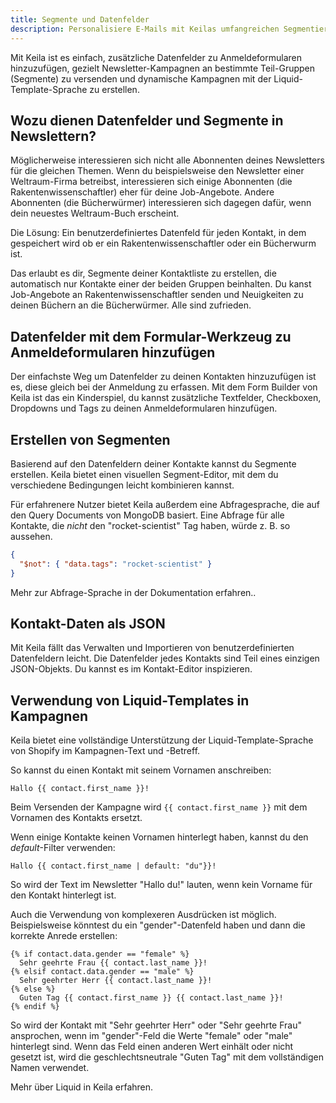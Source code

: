 ```yaml
---
title: Segmente und Datenfelder
description: Personalisiere E-Mails mit Keilas umfangreichen Segmentierungs- und Datenfunktionen.
---
```


Mit Keila ist es einfach, zusätzliche Datenfelder zu Anmeldeformularen
hinzuzufügen, gezielt Newsletter-Kampagnen an bestimmte Teil-Gruppen (Segmente)
zu versenden und dynamische Kampagnen mit der Liquid-Template-Sprache zu
erstellen.

<KeilaImage
  src="/src/assets/screenshots/form-builder.png"
  alt="Screenshot des Formular-Builders in Keila mit einem benutzerdefinierten Tags-Feld"
/>

## Wozu dienen Datenfelder und Segmente in Newslettern?

Möglicherweise interessieren sich nicht alle Abonnenten deines Newsletters für
die gleichen Themen. Wenn du beispielsweise den Newsletter einer Weltraum-Firma
betreibst, interessieren sich einige Abonnenten (die Rakentenwissenschaftler)
eher für deine Job-Angebote. Andere Abonnenten (die Bücherwürmer) interessieren
sich dagegen dafür, wenn dein neuestes Weltraum-Buch erscheint.

Die Lösung: Ein benutzerdefiniertes Datenfeld für jeden Kontakt, in dem
gespeichert wird ob er ein Rakentenwissenschaftler oder ein Bücherwurm ist.

Das erlaubt es dir, Segmente deiner Kontaktliste zu erstellen, die automatisch
nur Kontakte einer der beiden Gruppen beinhalten. Du kanst Job-Angebote an
Rakentenwissenschaftler senden und Neuigkeiten zu deinen Büchern an die
Bücherwürmer. Alle sind zufrieden.

## Datenfelder mit dem Formular-Werkzeug zu Anmeldeformularen hinzufügen

Der einfachste Weg um Datenfelder zu deinen Kontakten hinzuzufügen ist es, diese
gleich bei der Anmeldung zu erfassen. Mit dem Form Builder von Keila ist das ein
Kinderspiel, du kannst zusätzliche Textfelder, Checkboxen, Dropdowns und Tags
zu deinen Anmeldeformularen hinzufügen.

## Erstellen von Segmenten

Basierend auf den Datenfeldern deiner Kontakte kannst du Segmente erstellen.
Keila bietet einen visuellen Segment-Editor, mit dem du verschiedene Bedingungen
leicht kombinieren kannst.

<KeilaImage
  src="/src/assets/screenshots/segment-editor.png"
  alt="Screenshot des Segment-Editors von Keila"
/>

Für erfahrenere Nutzer bietet Keila außerdem eine Abfragesprache, die auf den
Query Documents von MongoDB basiert. Eine Abfrage für alle Kontakte, die _nicht_
den "rocket-scientist" Tag haben, würde z. B. so aussehen.

```json
{
  "$not": { "data.tags": "rocket-scientist" }
}
```

<I18NLink collection="docs" i18nid="segments" lang="de">
  Mehr zur Abfrage-Sprache in der Dokumentation erfahren..
</I18NLink>

## Kontakt-Daten als JSON

Mit Keila fällt das Verwalten und Importieren von benutzerdefinierten
Datenfeldern leicht. Die Datenfelder jedes Kontakts sind Teil eines einzigen
JSON-Objekts. Du kannst es im Kontakt-Editor inspizieren.

<KeilaImage
  src="/src/assets/screenshots/contact-data.png"
  alt="Screenshot des Kontakt-Editors mit Datenfeldern"
/>

## Verwendung von Liquid-Templates in Kampagnen

Keila bietet eine vollständige Unterstützung der Liquid-Template-Sprache von
Shopify im Kampagnen-Text und -Betreff.

So kannst du einen Kontakt mit seinem Vornamen anschreiben:

```
Hallo {{ contact.first_name }}!
```

Beim Versenden der Kampagne wird `{{ contact.first_name }}` mit dem Vornamen
des Kontakts ersetzt.

Wenn einige Kontakte keinen Vornamen hinterlegt haben, kannst du den
_default_-Filter verwenden:

```
Hallo {{ contact.first_name | default: "du"}}!
```

So wird der Text im Newsletter "Hallo du!" lauten, wenn kein Vorname für den
Kontakt hinterlegt ist.

Auch die Verwendung von komplexeren Ausdrücken ist möglich. Beispielsweise
könntest du ein "gender"-Datenfeld haben und dann die korrekte Anrede erstellen:

```
{% if contact.data.gender == "female" %}
  Sehr geehrte Frau {{ contact.last_name }}!
{% elsif contact.data.gender == "male" %}
  Sehr geehrter Herr {{ contact.last_name }}!
{% else %}
  Guten Tag {{ contact.first_name }} {{ contact.last_name }}!
{% endif %}
```

So wird der Kontakt mit "Sehr geehrter Herr" oder "Sehr geehrte Frau"
ansprochen, wenn im "gender"-Feld die Werte "female" oder "male" hinterlegt
sind. Wenn das Feld einen anderen Wert einhält oder nicht gesetzt ist, wird die
geschlechtsneutrale "Guten Tag" mit dem vollständigen Namen verwendet.

<I18NLink collection="docs" i18nid="campaigns" lang="de">
  Mehr über Liquid in Keila erfahren.
</I18NLink>
